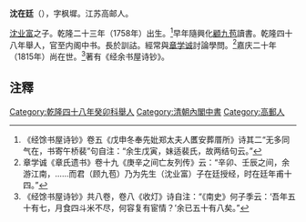 '''沈在廷'''（{{bd|1758年||1815年後}}），字枫墀。江苏高邮人。

[[沈业富|沈业富]]之子。乾隆二十三年（1758年）出生。<ref>《经馀书屋诗钞》卷五《戊申冬奉先妣郑太夫人匶安葬厝所》诗其二“无多同气在，书寄午桥裴”句自注：“余生戊寅，妹适裴氏，故两结句云。”</ref>早年隨興化[[顧九苞|顧九苞]]讀書。乾隆四十八年舉人，官至内阁中书。長於訓詁。經常與[[章学诚|章学诚]]討論學問。<ref>章学诚《章氏遗书》卷十九《庚辛之间亡友列传》云：“辛卯、壬辰之间，余游江南，……而君（顾九苞）乃为先生（沈业富）子在廷授经，时在廷年甫十四。”</ref>嘉庆二十年（1815年）尚在世。<ref>《经馀书屋诗钞》共八卷，卷八《收灯》诗自注：“《南史》何子季云：‘吾年五十有七，月食四斗米不尽，何容复有宦情？’余已五十有八矣。”</ref>著有《经余书屋诗钞》。

==注釋==
{{reflist}}
[[Category:乾隆四十八年癸卯科舉人|Category:乾隆四十八年癸卯科舉人]]
[[Category:清朝內閣中書|Category:清朝內閣中書]]
[[Category:高郵人|Category:高郵人]]